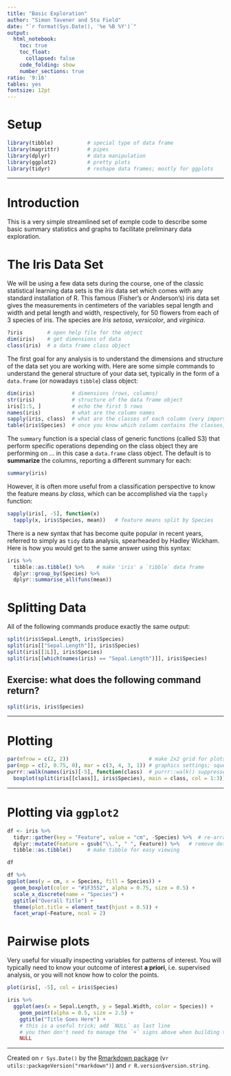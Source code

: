 ```yaml
---
title: "Basic Exploration"
author: "Simon Tavener and Stu Field"
date: "`r format(Sys.Date(), '%e %B %Y')`"
output:
  html_notebook:
    toc: true
    toc_float:
      collapsed: false
    code_folding: show
    number_sections: true
ratio: '9:16'
tables: yes
fontsize: 12pt
---
```


# Setup
```r
library(tibble)           # special type of data frame
library(magrittr)         # pipes
library(dplyr)            # data manipulation
library(ggplot2)          # pretty plots
library(tidyr)            # reshape data frames; mostly for ggplots
```


-------------------------


# Introduction

This is a very simple streamlined set of exmple code to describe some basic summary statistics and graphs to facilitate preliminary data exploration.


# The Iris Data Set

We will be using a few data sets during the course, one of the classic statistical learning data sets is the *iris* data set which comes with any standard installation of R. This famous (Fisher's or Anderson's) iris data set gives the measurements in centimeters of the variables sepal length and width and petal length and width, respectively, for 50 flowers from each of 3 species of iris. The species are *Iris setosa*, *versicolor*, and *virginica*.

```r
?iris        # open help file for the object
dim(iris)    # get dimensions of data
class(iris)  # a data frame class object
```

The first goal for any analysis is to understand the dimensions and structure of the data set you are working with. Here are some simple commands to understand the general structure of your data set, typically in the form of a `data.frame` (or nowadays `tibble`) class object:

```r
dim(iris)            # dimensions (rows, columns)
str(iris)            # structure of the data frame object
iris[1:5, ]          # echo the first 5 rows
names(iris)          # what are the column names
sapply(iris, class)  # what are the classes of each column (very important!); feature vs. class data
table(iris$Species)  # once you know which column contains the classes, what are the class counts?
```


The `summary` function is a special class of generic functions (called S3) 
that perform specific operations depending on the class object they are
performing on ... in this case a `data.frame` class object.
The default is to **summarize** the columns, reporting a different
summary for each:
```r
summary(iris)
```

However, it is often more useful from a classification perspective to know the feature means *by class*, which can be accomplished via the `tapply` function:
```r
sapply(iris[, -5], function(x)
  tapply(x, iris$Species, mean))   # feature means split by Species
```

There is a new syntax that has become quite popular in recent years, referred 
to simply as `tidy` data analysis, spearheaded by Hadley Wickham.
Here is how you would get to the same answer using this syntax:

```r
iris %>% 
  tibble::as.tibble() %>%    # make 'iris' a `tibble` data frame
  dplyr::group_by(Species) %>%
  dplyr::summarise_all(funs(mean))
```



# Splitting Data
All of the following commands produce exactly the same output:

```r
split(iris$Sepal.Length, iris$Species)
split(iris[["Sepal.Length"]], iris$Species)
split(iris[[1L]], iris$Species)
split(iris[[which(names(iris) == "Sepal.Length")]], iris$Species)
```


## Exercise: what does the following command return?

```r
split(iris, iris$Species)
```


----------------------




# Plotting

```r
par(mfrow = c(2, 2))                          # make 2x2 grid for plots
par(mgp = c(2, 0.75, 0), mar = c(3, 4, 3, 1)) # graphics settings; squeeze margins
purrr::walk(names(iris)[-5], function(class)  # purrr::walk() suppresses output; side effects only
  boxplot(split(iris[[class]], iris$Species), main = class, col = 1:3))
```



------------------



# Plotting via `ggplot2`
```r
df <- iris %>% 
  tidyr::gather(key = "Feature", value = "cm", -Species) %>%  # re-arrange to long format
  dplyr::mutate(Feature = gsub("\\.", " ", Feature)) %>%   # remove dot in name
  tibble::as.tibble()     # make tibble for easy viewing

df

df %>% 
ggplot(aes(y = cm, x = Species, fill = Species)) +
  geom_boxplot(color = "#1F3552", alpha = 0.75, size = 0.5) +
  scale_x_discrete(name = "Species") +
  ggtitle("Overall Title") +
  theme(plot.title = element_text(hjust = 0.5)) +
  facet_wrap(~Feature, ncol = 2) 
```




# Pairwise plots
Very useful for visually inspecting variables for patterns of interest.
You will typically need to know your outcome of interest **a priori**,
i.e. supervised analysis, or you will not know how to color the points.

```r
plot(iris[, -5], col = iris$Species)
```


```r
iris %>% 
  ggplot(aes(x = Sepal.Length, y = Sepal.Width, color = Species)) +
    geom_point(alpha = 0.5, size = 2.5) +
    ggtitle("Title Goes Here") +
    # this is a useful trick; add `NULL` as last line
    # you then don't need to manage the `+` signs above when building the layers
    NULL  
```




-----------------------------

Created on `r Sys.Date()` by the [Rmarkdown package](https://github.com/rstudio/rmarkdown) (v`r utils::packageVersion("rmarkdown")`) and `r R.version$version.string`.
